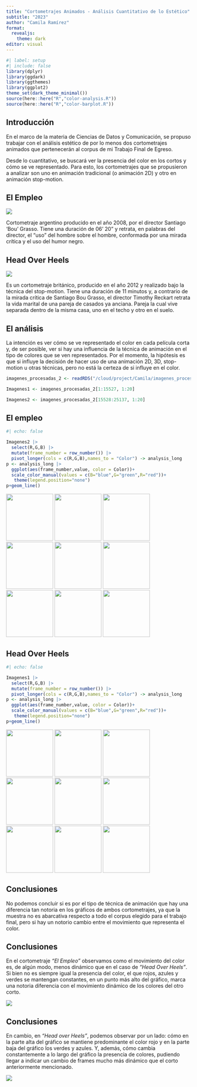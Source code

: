 ```yaml
---
title: "Cortometrajes Animados - Análisis Cuantitativo de lo Estético"
subtitle: "2023"
author: "Camila Ramírez"
format: 
  revealjs: 
    theme: dark
editor: visual
---
```


```r
#| label: setup
#| include: false
library(dplyr)
library(ggdark)
library(ggthemes)
library(ggplot2)
theme_set(dark_theme_minimal())
source(here::here("R","color-analysis.R"))
source(here::here("R","color-barplot.R"))
```

## Introducción

En el marco de la materia de Ciencias de Datos y Comunicación, se propuso trabajar con el análisis estético de por lo menos dos cortometrajes animados que pertenecerán al corpus de mi Trabajo Final de Egreso.

Desde lo cuantitativo, se buscará ver la presencia del color en los cortos y cómo se ve representado. Para esto, los cortometrajes que se propusieron a analizar son uno en animación tradicional (o animación 2D) y otro en animación stop-motion.

## **El Empleo**

![](images/image_001900.jpg){fig-align="center"}

Cortometraje argentino producido en el año 2008, por el director Santiago 'Bou' Grasso. Tiene una duración de 06' 20" y retrata, en palabras del director, el "uso" del hombre sobre el hombre, conformada por una mirada crítica y el uso del humor negro.

## **Head Over Heels**

![](images/image_000215.jpg){fig-align="center"}

Es un cortometraje británico, producido en el año 2012 y realizado bajo la técnica del stop-motion. Tiene una duración de 11 minutos y, a contrario de la mirada crítica de Santiago Bou Grasso, el director Timothy Reckart retrata la vida marital de una pareja de casados ya anciana. Pareja la cual vive separada dentro de la misma casa, uno en el techo y otro en el suelo.

## El análisis

La intención es ver cómo se ve representado el color en cada película corta y, de ser posible, ver si hay una influencia de la técnica de animación en el tipo de colores que se ven representados. Por el momento, la hipótesis es que si influye la decisión de hacer uso de una animación 2D, 3D, stop-motion u otras técnicas, pero no está la certeza de si influye en el color.

```r
imagenes_procesadas_2 <- readRDS("/cloud/project/Camila/imagenes_procesadas_2.rds")

Imagenes1 <- imagenes_procesadas_2[1:15527, 1:20]

Imagenes2 <- imagenes_procesadas_2[15528:25137, 1:20]
```

## El empleo

```r
#| echo: false

Imagenes2 |> 
  select(R,G,B) |> 
  mutate(frame_number = row_number()) |>
  pivot_longer(cols = c(R,G,B),names_to = "Color") -> analysis_long
p <- analysis_long |> 
  ggplot(aes(frame_number,value, color = Color))+
  scale_color_manual(values = c(B="blue",G="green",R="red"))+
   theme(legend.position="none")
p+geom_line()
```

![](Videos/ElEmpleo-Frames/image_004291.jpg){width="128"} ![](Videos/ElEmpleo-Frames/image_004292.jpg){width="128"} ![](Videos/ElEmpleo-Frames/image_004293.jpg){width="128"} ![](Videos/ElEmpleo-Frames/image_004294.jpg){width="128"} ![](Videos/ElEmpleo-Frames/image_004295.jpg){width="128"} ![](Videos/ElEmpleo-Frames/image_004296.jpg){width="128"} ![](Videos/ElEmpleo-Frames/image_004297.jpg){width="128"} ![](Videos/ElEmpleo-Frames/image_004298.jpg){width="128"} ![](Videos/ElEmpleo-Frames/image_004299.jpg){width="128"}

## Head Over Heels

```r
#| echo: false

Imagenes1 |> 
  select(R,G,B) |> 
  mutate(frame_number = row_number()) |>
  pivot_longer(cols = c(R,G,B),names_to = "Color") -> analysis_long
p <- analysis_long |> 
  ggplot(aes(frame_number,value, color = Color))+
  scale_color_manual(values = c(B="blue",G="green",R="red"))+
   theme(legend.position="none")
p+geom_line()
```

![](Videos/HH-Frames/image_001681.jpg){width="128"} ![](Videos/HH-Frames/image_001682.jpg){width="128"} ![](Videos/HH-Frames/image_001683.jpg){width="128"} ![](Videos/HH-Frames/image_001684.jpg){width="128"} ![](Videos/HH-Frames/image_001685.jpg){width="128"} ![](Videos/HH-Frames/image_001686.jpg){width="128"} ![](Videos/HH-Frames/image_001687.jpg){width="128"} ![](Videos/HH-Frames/image_001688.jpg){width="128"} ![](Videos/HH-Frames/image_001689.jpg){width="128"}

## Conclusiones

No podemos concluir si es por el tipo de técnica de animación que hay una diferencia tan notoria en los gráficos de ambos cortometrajes, ya que la muestra no es abarcativa respecto a todo el corpus elegido para el trabajo final, pero si hay un notorio cambio entre el movimiento que representa el color.

## Conclusiones

En el cortometraje *"El Empleo"* observamos como el movimiento del color es, de algún modo, menos dinámico que en el caso de *"Head Over Heels"*. Si bien no es siempre igual la presencia del color, el que rojos, azules y verdes se mantengan constantes, en un punto más alto del gráfico, marca una notoria diferencia con el movimiento dinámico de los colores del otro corto.

![](Videos/ElEmpleo-Frames/image_004299.jpg){fig-align="center"}

## Conclusiones

En cambio, en *"Head over Heels"*, podemos observar por un lado: cómo en la parte alta del gráfico se mantiene predominante el color rojo y en la parte baja del gráfico los verdes y azules. Y, además, cómo cambia constantemente a lo largo del gráfico la presencia de colores, pudiendo llegar a indicar un cambio de frames mucho más dinámico que el corto anteriormente mencionado.

![](Videos/HH-Frames/image_001689.jpg){fig-align="center"}
